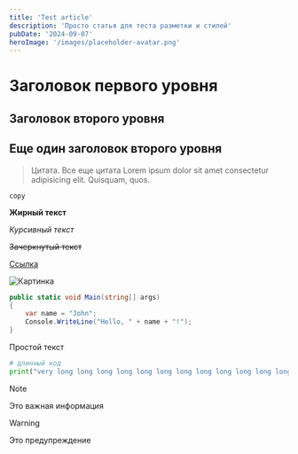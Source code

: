 ```yaml
---
title: 'Test article'
description: 'Просто статья для теста разметки и стилей'
pubDate: '2024-09-07'
heroImage: '/images/placeholder-avatar.png'
---
```


# Заголовок первого уровня

## Заголовок второго уровня

## Еще один заголовок второго уровня

> Цитата. Все еще цитата Lorem ipsum dolor sit amet consectetur adipisicing elit. Quisquam, quos.

`copy`

**Жирный текст**

*Курсивный текст*

~~Зачеркнутый текст~~

[Ссылка](https://www.google.com)

![Картинка](https://www.google.com/images/branding/googlelogo/1x/googlelogo_color_272x92dp.png)

```csharp
public static void Main(string[] args)
{
    var name = "John";
    Console.WriteLine("Hello, " + name + "!");
}
```

Простой текст

```python
# длинный код
print("very long long long long long long long long long long long long long long text")
```

> [!NOTE]
> Это важная информация

> [!WARNING]
> Это предупреждение
